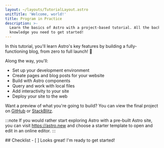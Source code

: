 ```yaml
---
layout: ~/layouts/TutorialLayout.astro
unitTitle: 'Welcome, world!'
title: Program in Practice
description: >-
  Learn the basics of Astro with a project-based tutorial. All the background
  knowledge you need to get started!
---
```



<Lede> In this tutorial, you'll learn Astro's key features by building a fully-functioning blog, from zero to full launch! 🚀 </Lede>

Along the way, you'll: 
- Set up your development environment 
- Create pages and blog posts for your website
- Build with Astro components
- Query and work with local files
- Add interactivity to your site 
- Deploy your site to the web

Want a preview of what you're going to build? You can view the final project on [GitHub](https://github.com/withastro/blog-tutorial-demo) or [StackBlitz](https://stackblitz.com/github/withastro/blog-tutorial-demo/tree/complete?file=src%2Fpages%2Findex.astro).

:::note
If you would rather start exploring Astro with a pre-built Astro site, you can visit https://astro.new and choose a starter template to open and edit in an online editor.
::: 


<Box icon="check-list">
## Checklist

<Checklist>
- [ ] Looks great! I'm ready to get started!
</Checklist>
</Box>
